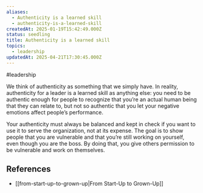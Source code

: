 ```yaml
---
aliases:
  - Authenticity is a learned skill
  - authenticity-is-a-learned-skill
createdAt: 2025-01-19T15:42:49.000Z
status: seedling
title: Authenticity is a learned skill
topics:
  - leadership
updatedAt: 2025-04-21T17:30:45.000Z
---
```

#leadership

We think of authenticity as something that we simply have. In reality, authenticity for a leader is a learned skill as anything else: you need to be authentic enough for people to recognize that you’re an actual human being that they can relate to, but not so authentic that you let your negative emotions affect people’s performance.

Your authenticity must always be balanced and kept in check if you want to use it to serve the organization, not at its expense. The goal is to show people that you are vulnerable and that you’re still working on yourself, even though you are the boss. By doing that, you give others permission to be vulnerable and work on themselves.

## References

- [[from-start-up-to-grown-up|From Start-Up to Grown-Up]]
